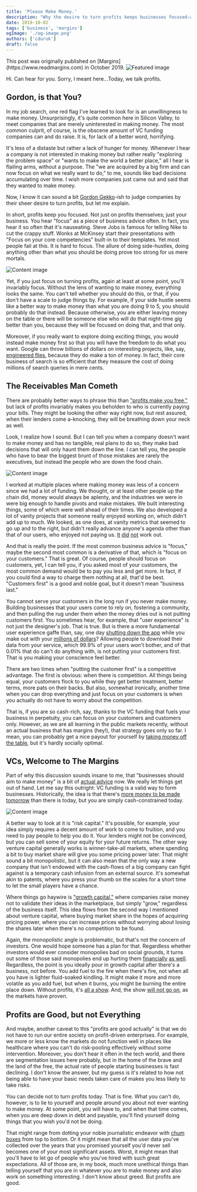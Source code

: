 ```yaml
---
title: 'Please Make Money.'
description: "Why the desire to turn profits keeps businesses focused—and why pretending you don't want to make money is worse than admitting you do"
date: 2019-10-02
tags: ['business', 'margins']
ogImage: './og-image.png'
authors: ['cduruk']
draft: false
---
```




<Callout variant="note">
This post was originally published on [Margins](https://www.readmargins.com) in October 2019.
</Callout>

<Image src={image1} alt="Featured image" />

Hi. Can hear for you. Sorry, I meant here…Today, we talk profits.

## Gordon, is that You?

In my job search, one red flag I've learned to look for is an unwillingness to make money. Unsurprisingly, it's quite common here in Silicon Valley, to meet companies that are merely uninterested in making money. The most common culprit, of course, is the obscene amount of VC funding companies can and do raise. It is, for lack of a better word, horrifying.

It's less of a distaste but rather a lack of hunger for money. Whenever I hear a company is not interested in making money but rather really "exploring the problem space" or "wants to make the world a better place," all I hear is flailing arms, without a purpose. The "we are acquired by a big firm and can now focus on what we really want to do," to me, sounds like bad decisions accumulating over time. I wish more companies just came out and said that they wanted to make money.

Now, I know it can sound a bit [Gordon Gekko](https://www.youtube.com/watch?v=VVxYOQS6ggk)-ish to judge companies by their sheer desire to turn profits, but let me explain.

In short, profits keep you focused. Not just on profits themselves; just your business. You hear "focus" as a piece of business advice often. In fact, you hear it so often that it's nauseating. Steve Jobs is famous for telling Nike to cut the crappy stuff. Wonks at McKinsey start their presentations with "Focus on your core competencies" built-in to their templates. Yet most people fail at this. It is hard to focus. The allure of doing side-hustles, doing anything other than what you should be doing prove too strong for us mere mortals.

<Image src={image2} alt="Content image" />

Yet, if you just focus on turning profits, again at least at some point, you'll invariably focus. Without the lens of wanting to make money, everything looks the same. You can't tell whether you should do this, or that, if you don't have a scale to judge things by. For example, if your side hustle seems like a better way to make money than what you are doing 9 to 5, you should probably do that instead. Because otherwise, you are either leaving money on the table or there will be someone else who will do that night-time gig better than you, because they will be focused on doing that, and that only.

Moreover, if you really want to explore doing exciting things, you would instead make money first so that you will have the freedom to do what you want. Google can throw billions of dollars on interesting projects, like, say, [engineered flies](https://www.theverge.com/2018/7/20/17596814/alphabet-verily-automated-mosquito-rearing-facility), because they do make a ton of money. In fact, their core business of search is so efficient that they measure the cost of doing millions of search queries in mere cents.

## The Receivables Man Cometh

There are probably better ways to phrase this than ["profits make you free,"](https://www.reuters.com/article/us-volkswagen-ceo/volkswagen-supervisory-board-condemns-ceos-ebit-macht-frei-remark-idUSKCN1QW2HC) but lack of profits invariably makes you beholden to who is currently paying your bills. They might be looking the other way right now, but rest assured, when their lenders come a-knocking, they will be breathing down your neck as well.

Look, I realize how I sound. But I can tell you when a company doesn't want to make money and has no tangible, real plans to do so, they make bad decisions that will only haunt them down the line. I can tell you, the people who have to bear the biggest brunt of those mistakes are rarely the executives, but instead the people who are down the food chain.

<Image src={image3} alt="Content image" />

I worked at multiple places where making money was less of a concern since we had a lot of funding. We thought, or at least other people up the chain did, money would always be aplenty, and the industries we were in were big enough to handle pivots and make mistakes. We built interesting things, some of which were well ahead of their times. We also developed a lot of vanity projects that someone really enjoyed working on, which didn't add up to much. We looked, as one does, at vanity metrics that seemed to go up and to the right, but didn't really advance anyone's agenda other than that of our users, who enjoyed not paying us. [It](https://lethain.com/digg-v4/) [did](https://techcrunch.com/2015/06/09/britco-confirms-20m-raise-led-by-intel-acquires-how-to-app-snapguide/) [not](https://ourincrediblejourney.tumblr.com/post/187509766838/upthere) work out.

And that is really the point. If the most common business advice is "focus," maybe the second most common is a derivative of that, which is "focus on your customers." That is great. Of course, people should focus on customers, yet, I can tell you, if you asked most of your customers, the most common demand would be to pay you less and get more. In fact, if you could find a way to charge them nothing at all, that'd be best. "Customers first" is a good and noble goal, but it doesn't mean "business last."

You cannot serve your customers in the long run if you never make money. Building businesses that your users come to rely on, fostering a community, and then pulling the rug under them when the money dries out is not putting customers first. You sometimes hear, for example, that "user experience" is not just the designer's job. That is true. But is there a more fundamental user experience gaffe than, say, one day [shutting down the app](https://gizmodo.com/path-the-doomed-social-network-with-one-great-idea-is-1829106338) while you make out with your [millions of dollars](https://medium.com/@davemorin/a-new-chapter-for-path-c521e039f261)? Allowing people to download their data from your service, which 99.9% of your users won't bother, and of that 0.01% that do can't do anything with, is not putting your customers first. That is you making your conscience feel better.

There are two times when "putting the customer first" is a competitive advantage. The first is obvious: when there is competition. All things being equal, your customers flock to you while they get better treatment, better terms, more pats on their backs. But also, somewhat ironically, another time when you can drop everything and just focus on your customers is when you actually do not have to worry about the competition.

That is, if you are so cash-rich, say, thanks to the VC funding that fuels your business in perpetuity, you can focus on your customers and customers only. However, as we are all learning in the public markets recently, without an actual business that has margins (hey!), that strategy goes only so far. I mean, you can probably get a nice payout for yourself by [taking money off the table](/blog/startup-options-good-bad-ugly/), but it's hardly socially optimal.

## VCs, Welcome to The Margins

Part of why this discussion sounds insane to me, that "businesses should aim to make money" is a bit of [actual advice](https://avc.com/2019/09/the-great-public-market-reckoning/) now. We really let things get out of hand. Let me say this outright: VC funding is a valid way to form businesses. Historically, the idea is that there's [more money to be made tomorrow](https://hbr.org/1998/11/how-venture-capital-works) than there is today, but you are simply cash-constrained today.

<Image src={image4} alt="Content image" />

A better way to look at it is "risk capital." It's possible, for example, your idea simply requires a decent amount of work to come to fruition, and you need to pay people to help you do it. Your lenders might not be convinced, but you can sell some of your equity for your future returns. The other way venture capital generally works is winner-take-all markets, where spending a bit to buy market share will give you some pricing power later. That might sound a bit monopolistic, but it can also mean that the only way a new company that isn't endowed with the cash-flows of a big company can fight against is a temporary cash infusion from an external source. It's somewhat akin to patents, where you press your thumb on the scales for a short time to let the small players have a chance.

Where things go haywire is ["growth capital,"](https://techcrunch.com/2019/06/25/1828292/) where companies raise money not to validate their ideas in the marketplace, but simply "grow," regardless of the business itself. This idea flows from the second way I mentioned about venture capital, where buying market share in the hopes of acquiring pricing power, where you can increase prices without worrying about losing the shares later when there's no competition to be found.

Again, the monopolistic angle is problematic, but that's not the concern of investors. One would hope someone has a plan for that. Regardless whether investors would ever consider monopolies bad on social grounds, it turns out some of those said monopolies end up hurting them [financially](https://www.economist.com/business/2018/06/02/american-tech-giants-are-making-life-tough-for-startups) [as well](https://promarket.org/google-facebooks-kill-zone-weve-taken-focus-off-rewarding-genius-innovation-rewarding-capital-scale/). Regardless, the point is you ideally pour in growth capital after there's a business, not before. You add fuel to the fire when there's fire, not when all you have is lighter fluid-soaked kindling. It might make it more and more volatile as you add fuel, but when it burns, you might be burning the entire place down. Without profits, it's [all a show](https://themargins.substack.com/p/wework-and-the-2010s). And, the show [will not go on](https://www.nytimes.com/2019/09/30/business/wework-ipo.html), as the markets have proven.

## Profits are Good, but not Everything

And maybe, another caveat to this "profits are good actually" is that we do not have to run our entire society on profit-driven enterprises. For example, we more or less know the markets do not function well in places like healthcare where you can't do risk-pooling effectively without some intervention. Moreover, you don't hear it often in the tech world, and there are segmentation issues here probably, but in the home of the brave and the land of the free, the actual rate of people starting businesses is fast declining. I don't know the answer, but my guess is it's related to how not being able to have your basic needs taken care of makes you less likely to take risks.

You can decide not to turn profits today. That is fine. What you can't do, however, is to lie to yourself and people around you about not ever wanting to make money. At some point, you will have to, and when that time comes, when you are deep down in debt and payable, you'll find yourself doing things that you wish you'd not be doing.

That might range from dotting your noble journalistic endeavor with [chum boxes](https://themargins.substack.com/p/taboola-outbrain-and-the-chum-supply) from top to bottom. Or it might mean that all the user data you've collected over the years that you promised yourself you'd never sell becomes one of your most significant assets. Worst, it might mean that you'll have to let go of people who you've hired with such great expectations. All of those are, in my book, much more unethical things than telling yourself that you are in whatever you are to make money and also work on something interesting. I don't know about greed. But profits are good.
